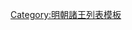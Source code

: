 {{ming|title=明朝廣安國諸王|ed=廣安國|head=[[弘治 (明朝)|弘治]]五年（[[1492年]]）封。|
{{ming/title}}
{{ming/list|廣安端裕王|[[朱祐枳]]|朱見灂、庶五子|[[1492年]]—[[1502年]]|弘治五年封。十五年薨。}}
{{ming/list|廣安溫懿王|[[朱厚熽]]|朱祐枳、嫡一子|[[1515年]]—[[1556年]]|[[正德 (明朝)|正德]]十年襲封。[[嘉靖]]三十五年薨。}}
{{ming/list|廣安康裕王|[[朱載堂]]|朱厚熽、嫡一子|[[1559年]]—[[1571年]]|嘉靖三十八年襲封。[[隆庆 (明朝)|隆慶]]五年薨。}}
{{ming/list|廣安王|[[朱翊鎀]]|朱載堂、嫡一子|[[1574年]]—[[1606年]]|[[萬曆]]二年襲封。三十四年薨。}}
}}<noinclude>
[[Category:明朝諸王列表模板]]
</noinclude>